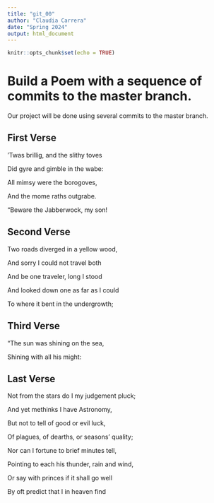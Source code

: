 ```yaml
---
title: "git_00"
author: "Claudia Carrera"
date: "Spring 2024"
output: html_document
---
```


```r
knitr::opts_chunk$set(echo = TRUE)
```
# Build a Poem with a sequence of commits to the master branch.
Our project will be done using several commits to the master branch.
<!-- Do not modify or change any text in "!--" bracketed areas such as this --- these are instructions to
you, if you change any of this the git program will notice it and compromise your git merging strategy !-->

## First Verse 
<!--Put the first five lines of a poem by Lewis Carrol in this section!-->


’Twas brillig, and the slithy toves

Did gyre and gimble in the wabe:
      
All mimsy were the borogoves,


And the mome raths outgrabe.
      

“Beware the Jabberwock, my son!

## Second Verse
<!--Put the first five lines of a poem by Robert Frost here!-->


Two roads diverged in a yellow wood,

And sorry I could not travel both

And be one traveler, long I stood

And looked down one as far as I could

To where it bent in the undergrowth;

## Third Verse
<!--Put the first two verses of The Walrus and the Carpenter here!-->


"The sun was shining on the sea,

Shining with all his might:

## Last Verse
<!--Put a short poem of your choice 8-20 lines,here!-->


Not from the stars do I my judgement pluck;

And yet methinks I have Astronomy,

But not to tell of good or evil luck,

Of plagues, of dearths, or seasons’ quality;

Nor can I fortune to brief minutes tell,

Pointing to each his thunder, rain and wind,

Or say with princes if it shall go well

By oft predict that I in heaven find
